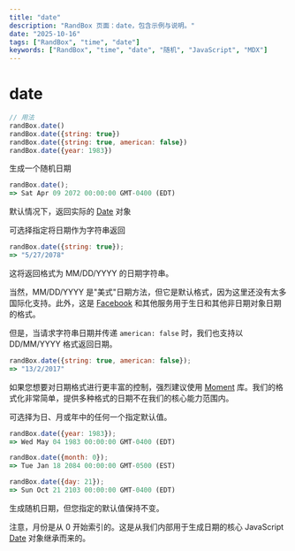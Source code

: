 ```yaml
---
title: "date"
description: "RandBox 页面：date，包含示例与说明。"
date: "2025-10-16"
tags: ["RandBox", "time", "date"]
keywords: ["RandBox", "time", "date", "随机", "JavaScript", "MDX"]
---
```


# date

```js
// 用法
randBox.date()
randBox.date({string: true})
randBox.date({string: true, american: false})
randBox.date({year: 1983})
```

生成一个随机日期

```js
randBox.date();
=> Sat Apr 09 2072 00:00:00 GMT-0400 (EDT)
```

默认情况下，返回实际的 [Date][Date] 对象

可选择指定将日期作为字符串返回

```js
randBox.date({string: true});
=> "5/27/2078"
```

这将返回格式为 MM/DD/YYYY 的日期字符串。

当然，MM/DD/YYYY 是"美式"日期方法，但它是默认格式，因为这里还没有太多国际化支持。此外，这是 [Facebook][FB] 和其他服务用于生日和其他非日期对象日期的格式。

但是，当请求字符串日期并传递 `american: false` 时，我们也支持以 DD/MM/YYYY 格式返回日期。

```js
randBox.date({string: true, american: false});
=> "13/2/2017"
```

如果您想要对日期格式进行更丰富的控制，强烈建议使用 [Moment][Moment] 库。我们的格式化非常简单，提供多种格式的日期不在我们的核心能力范围内。

可选择为日、月或年中的任何一个指定默认值。

```js
randBox.date({year: 1983});
=> Wed May 04 1983 00:00:00 GMT-0400 (EDT)

randBox.date({month: 0});
=> Tue Jan 18 2084 00:00:00 GMT-0500 (EST)

randBox.date({day: 21});
=> Sun Oct 21 2103 00:00:00 GMT-0400 (EDT)
```

生成随机日期，但您指定的默认值保持不变。

注意，月份是从 0 开始索引的。这是从我们内部用于生成日期的核心 JavaScript [Date][Date] 对象继承而来的。

[Date]: https://developer.mozilla.org/en-US/docs/Web/JavaScript/Reference/Global_Objects/Date
[FB]: https://developers.facebook.com/docs/reference/api/user/
[Moment]: http://momentjs.com
